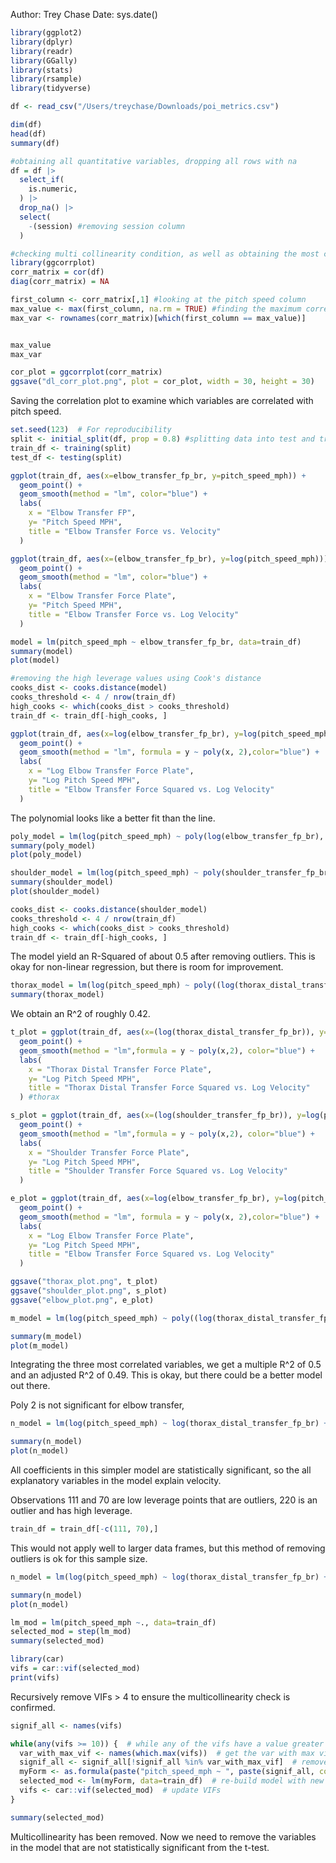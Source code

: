 Author: Trey Chase
Date: sys.date()


```r
library(ggplot2)
library(dplyr)
library(readr)
library(GGally)
library(stats)
library(rsample)
library(tidyverse)
```


```r
df <- read_csv("/Users/treychase/Downloads/poi_metrics.csv")
```
```r
dim(df)
head(df)
summary(df)
```

```r
#obtaining all quantitative variables, dropping all rows with na
df = df |>
  select_if(
    is.numeric, 
  ) |>
  drop_na() |>
  select(
    -(session) #removing session column
  )
```


```r
#checking multi collinearity condition, as well as obtaining the most correlated value with pitch speed
library(ggcorrplot)
corr_matrix = cor(df)
diag(corr_matrix) = NA

first_column <- corr_matrix[,1] #looking at the pitch speed column
max_value <- max(first_column, na.rm = TRUE) #finding the maximum correlated variable with pitch speed
max_var <- rownames(corr_matrix)[which(first_column == max_value)]


max_value
max_var
```

```r
cor_plot = ggcorrplot(corr_matrix) 
ggsave("dl_corr_plot.png", plot = cor_plot, width = 30, height = 30)
```
Saving the correlation plot to examine which variables are correlated with pitch speed.



```r
set.seed(123)  # For reproducibility
split <- initial_split(df, prop = 0.8) #splitting data into test and training data
train_df <- training(split)
test_df <- testing(split)
```



```r
ggplot(train_df, aes(x=elbow_transfer_fp_br, y=pitch_speed_mph)) + 
  geom_point() +
  geom_smooth(method = "lm", color="blue") +
  labs(
    x = "Elbow Transfer FP",
    y= "Pitch Speed MPH",
    title = "Elbow Transfer Force vs. Velocity"
  )
```

```r
ggplot(train_df, aes(x=(elbow_transfer_fp_br), y=log(pitch_speed_mph))) + 
  geom_point() +
  geom_smooth(method = "lm", color="blue") +
  labs(
    x = "Elbow Transfer Force Plate",
    y= "Pitch Speed MPH",
    title = "Elbow Transfer Force vs. Log Velocity"
  )
```






```r
model = lm(pitch_speed_mph ~ elbow_transfer_fp_br, data=train_df)
summary(model)
plot(model)
```


```r
#removing the high leverage values using Cook's distance
cooks_dist <- cooks.distance(model)
cooks_threshold <- 4 / nrow(train_df)
high_cooks <- which(cooks_dist > cooks_threshold)
train_df <- train_df[-high_cooks, ]
```


```r
ggplot(train_df, aes(x=log(elbow_transfer_fp_br), y=log(pitch_speed_mph))) + 
  geom_point() +
  geom_smooth(method = "lm", formula = y ~ poly(x, 2),color="blue") +
  labs(
    x = "Log Elbow Transfer Force Plate",
    y= "Log Pitch Speed MPH",
    title = "Elbow Transfer Force Squared vs. Log Velocity"
  )
```

The polynomial looks like a better fit than the line.

```r
poly_model = lm(log(pitch_speed_mph) ~ poly(log(elbow_transfer_fp_br), 2), data = train_df)
summary(poly_model)
plot(poly_model)
```


```r
shoulder_model = lm(log(pitch_speed_mph) ~ poly(shoulder_transfer_fp_br, 2), data = train_df)
summary(shoulder_model)
plot(shoulder_model)
```

```r
cooks_dist <- cooks.distance(shoulder_model)
cooks_threshold <- 4 / nrow(train_df)
high_cooks <- which(cooks_dist > cooks_threshold)
train_df <- train_df[-high_cooks, ]
```

The model yield an R-Squared of about 0.5 after removing outliers. This is okay for non-linear regression, but there is room for improvement.


```r
thorax_model = lm(log(pitch_speed_mph) ~ poly((log(thorax_distal_transfer_fp_br)),3), data = train_df)
summary(thorax_model)
```

We obtain an R^2 of roughly 0.42.

```r
t_plot = ggplot(train_df, aes(x=(log(thorax_distal_transfer_fp_br)), y=log(pitch_speed_mph))) + 
  geom_point() +
  geom_smooth(method = "lm",formula = y ~ poly(x,2), color="blue") +
  labs(
    x = "Thorax Distal Transfer Force Plate",
    y= "Log Pitch Speed MPH",
    title = "Thorax Distal Transfer Force Squared vs. Log Velocity"
  ) #thorax

s_plot = ggplot(train_df, aes(x=(log(shoulder_transfer_fp_br)), y=log(pitch_speed_mph))) + 
  geom_point() +
  geom_smooth(method = "lm",formula = y ~ poly(x,2), color="blue") +
  labs(
    x = "Shoulder Transfer Force Plate",
    y= "Log Pitch Speed MPH",
    title = "Shoulder Transfer Force Squared vs. Log Velocity"
  )

e_plot = ggplot(train_df, aes(x=log(elbow_transfer_fp_br), y=log(pitch_speed_mph))) + 
  geom_point() +
  geom_smooth(method = "lm", formula = y ~ poly(x, 2),color="blue") +
  labs(
    x = "Log Elbow Transfer Force Plate",
    y= "Log Pitch Speed MPH",
    title = "Elbow Transfer Force Squared vs. Log Velocity"
  )

ggsave("thorax_plot.png", t_plot)
ggsave("shoulder_plot.png", s_plot)
ggsave("elbow_plot.png", e_plot)
```


```r
m_model = lm(log(pitch_speed_mph) ~ poly((log(thorax_distal_transfer_fp_br)),2) + poly(log(shoulder_transfer_fp_br), 2) + poly(log(elbow_transfer_fp_br), 2), data = train_df)

summary(m_model)
plot(m_model)
```

Integrating the three most correlated variables, we get a multiple R^2 of 0.5 and an adjusted R^2 of 0.49. This is okay, but there could be a better model out there.

Poly 2 is not significant for elbow transfer, 


```r
n_model = lm(log(pitch_speed_mph) ~ log(thorax_distal_transfer_fp_br) + I(log(shoulder_transfer_fp_br)^2) + poly(log(elbow_transfer_fp_br)),data = train_df)

summary(n_model)
plot(n_model)
```
All coefficients in this simpler model are statistically significant, so the all explanatory variables in the model explain velocity.

Observations 111 and 70 are low leverage points that are outliers, 220 is an outlier and has high leverage.

```r
train_df = train_df[-c(111, 70),]
```

This would not apply well to larger data frames, but this method of removing outliers is ok for this sample size. 


```r

n_model = lm(log(pitch_speed_mph) ~ log(thorax_distal_transfer_fp_br) + I(log(shoulder_transfer_fp_br)^2) + poly(log(elbow_transfer_fp_br)),data = train_df)

summary(n_model)
plot(n_model)
```


```r
lm_mod = lm(pitch_speed_mph ~., data=train_df)
selected_mod = step(lm_mod)
summary(selected_mod)
```
```r
library(car)
vifs = car::vif(selected_mod)
print(vifs)
```


Recursively remove VIFs > 4 to ensure the multicollinearity check is confirmed.

```r
signif_all <- names(vifs)

while(any(vifs >= 10)) {  # while any of the vifs have a value greater than 10
  var_with_max_vif <- names(which.max(vifs))  # get the var with max vif
  signif_all <- signif_all[!signif_all %in% var_with_max_vif]  # remove
  myForm <- as.formula(paste("pitch_speed_mph ~ ", paste(signif_all, collapse=" + "), sep=""))  # new formula
  selected_mod <- lm(myForm, data=train_df)  # re-build model with new formula
  vifs <- car::vif(selected_mod)  # update VIFs
}

summary(selected_mod)

```

Multicollinearity has been removed. Now we need to remove the variables in the model that are not statistically significant from the t-test.

```r

```




